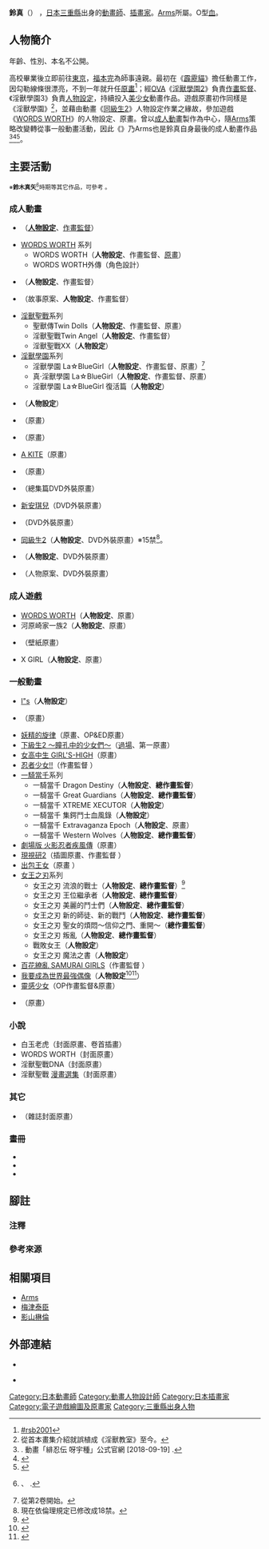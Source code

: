 {{Infobox ACG creator
|name=鈴真
|image name=
|width=
|caption=
|job= 動畫師
|job2= 
|romaji= Rinn Sinn
|birthname= 不公開
|other_name=Rin Shin<ref group="注">以往動畫海外英文版表記。</ref>
|nickname=
|foreign_name={{lang|ja|りんしん}}
|english_name= Rin-Sin
|sex= 
|date of birth= 
|place of birth= {{JPN}}[[三重縣|三重縣]]<ref name="presepe">{{cite web|url=http://www.presepe.jp/anime_news/character_goods/人気アニメーター・りんしんのビジュアルアート|script-title=ja:人気アニメーター·りんしんのビジュアルアートワークスが発売決定|work={{lang|ja|プレセペ}}|accessdate=|date=2010-09-28|6=|archivedate=2014-11-04|archiveurl=https://web.archive.org/web/20141104163821/http://www.presepe.jp/anime_news/character_goods/%E4%BA%BA%E6%B0%97%E3%82%A2%E3%83%8B%E3%83%A1%E3%83%BC%E3%82%BF%E3%83%BC%E3%83%BB%E3%82%8A%E3%82%93%E3%81%97%E3%82%93%E3%81%AE%E3%83%93%E3%82%B8%E3%83%A5%E3%82%A2%E3%83%AB%E3%82%A2%E3%83%BC%E3%83%88|deadurl=yes|language=ja}}</ref>
|date of death=
|place of death=
|nationality= {{JPN}}
|origin_place=
|residence=
|languages=
|height=
|weight=
|blood_type=O型{{r|presepe}}
|spouse=
|parents=
|relatives=
|doujin_circle = 
|subordinate=[[Arms|Arms]]
|website=
|educate=
|past=
|work= '''人物設定'''<br />
* 《[[淫獸聖戰|淫獸聖戰]]》系列
* 《[[淫獸學園|淫獸學園]]》系列
* 《[[WORDS_WORTH|WORDS WORTH]]》系列
* 《[[一騎當千|一騎當千]]》系列
* 《[[女王之刃_(動畫)|女王之刃]]》系列
* 《[[我要成為世界最強偶像|我要成為世界最強偶像]]》
|award=
}}
'''鈴真'''（{{lang-ja|りんしん}}{{bd}}）<!--鈴木真矢→鈴真→{{lang|ja|りんしん}}-->，[[日本|日本]][[三重縣|三重縣]]出身的[[動畫師|動畫師]]、[[插畫家|插畫家]]。[[Arms|Arms]]所屬。O型[[血型|血]]{{r|presepe}}。

== 人物簡介 ==
年齡、性別、本名不公開。

高校畢業後立即前往[[東京|東京]]，[[福田皖|福本完]]為師事遠親。最初在《[[霹靂貓|霹靂貓]]》擔任動畫工作，因勾勒線條很漂亮，不到一年就升任[[原畫|原畫]]<ref name=rsb2001>[[#rsb2001|#rsb2001]]</ref>；經[[OVA|OVA]]《[[淫獸學園|淫獸學園2]]》負責[[作畫監督|作畫監督]]、《淫獸學園3》負責[[人物設計|人物設定]]，持續投入[[美少女|美少女]]動畫作品。遊戲原畫初作同樣是《淫獸學園》<ref group="注">從首本畫集介紹就誤植成《淫獸教室》至今。</ref>，並藉由動畫《[[同級生2|同級生2]]》人物設定作業之緣故，參加遊戲《[[WORDS_WORTH|WORDS WORTH]]》的人物設定、原畫{{r|presepe}}。曾以[[成人動畫|成人動畫]]製作為中心，隨[[Arms|Arms]]策略改變轉從事一般動畫活動，因此《{{link-ja|緋忍傳 呀宇種|緋忍伝 呀宇種}}》乃Arms也是鈴真自身最後的成人動畫作品<ref>[http://www.pinkpineapple.co.jp/web/gausu/interview/ {{Wayback|url=http://www.pinkpineapple.co.jp/web/gausu/interview/ |date=20150924073443 }} {{lang|ja|緋忍伝 呀宇種（ガウス） - インタビュー}}]. 動畫「緋忍伝 呀宇種」公式官網 [2018-09-19] {{ja icon}}.</ref><ref>{{Cite web |script-title=ja:ピンパイ最新作『緋忍伝 -ガウス-』は、りんしん氏最後の18禁作品!? |date=2005-09-16 |url=http://galge.com/galge/nomember/sbp/topics/05/09/16b/index.html |accessdate= |archiveurl=https://web.archive.org/web/20090208234343/http://galge.com/galge/nomember/sbp/topics/05/09/16b/index.html |publisher=Galge.com |archivedate=2009-02-08 |language=ja |deadurl=yes }}</ref><ref>{{Cite web |script-title=ja:OVA『緋忍伝-ガウス-』の制作スタッフにインタビューしました！ |date=2005-11-14 |url=http://www.galge.com/galge/nomember/sbp/topics/05/11/14/index.html |accessdate= |archiveurl=https://web.archive.org/web/20090812063842/http://www.galge.com/galge/nomember/sbp/topics/05/11/14/index.html |publisher=Galge.com |archivedate=2009-08-12 |language=ja |deadurl=yes }}</ref>。

== 主要活動 ==
<div class="notice metadata"  id="spoiler"><small>※'''鈴木真矢'''<ref>{{lang|ja|[http://d.hatena.ne.jp/takeshito/20070107 ひまわりっ ARMS回]}} {{ja icon}}、{{lang|ja|[http://www.geocities.jp/machiavellinewtype/ あんていなふあんていWEB]}} {{ja icon}}.</ref>時期等其它作品，可參考{{lang|ja|[http://www18.atwiki.jp/sakuga/pages/599.html 作画@wiki]}} {{ja icon}}。</small></div>
=== 成人動畫 ===
* {{link-ja|MIDNIGHT PANTHER|ミッドナイトパンサー}}<!--中譯“微光中的親密獵人”，大然港版譯名“愛與殺”。-->（'''[[人物設計|人物設定]]'''、[[作畫監督|作畫監督]]）
* [[WORDS_WORTH|WORDS WORTH]]<!--中譯“光與影的傳說”-->系列
** WORDS WORTH（'''人物設定'''、作畫監督、[[原畫|原畫]]）
** WORDS WORTH外傳（角色設計）
* {{link-ja|新世紀 淫魔聖傳|新世紀 淫魔聖伝}}（'''人物設定'''、作畫監督）
* {{link-ja|緋忍傳 呀宇種|緋忍伝 呀宇種}}（故事原案、'''人物設定'''、作畫監督）
* [[淫獸聖戰|淫獸聖戰]]系列
** 聖獸傳Twin Dolls（'''人物設定'''、作畫監督、原畫）
** 淫獸聖戰Twin Angel（'''人物設定'''、作畫監督）
** 淫獸聖戰XX（'''人物設定'''）
* [[淫獸學園|淫獸學園]]系列
** 淫獸學園 La☆BlueGirl（'''人物設定'''、作畫監督、原畫）<ref group="注">從第2卷開始。</ref>
** 真·淫獸學園 La☆BlueGirl（'''人物設定'''、作畫監督、原畫）
** 淫獸學園 La☆BlueGirl 復活篇（'''人物設定'''）
* {{link-ja|水手戰士金星5|セーラー戦士ヴィーナス・ファイブ}}（'''人物設定'''）
* {{link-ja|肉體轉移|肉体転移}}（原畫）
* {{link-ja|螢子 (成人遊戲)|螢子 (アダルトゲーム)|螢子}}（原畫）
* [[A_KITE|A KITE]]（原畫）
* {{link-ja|MEZZO|MEZZO -メゾ-|MEZZO FORTE}}（原畫）
* {{link-ja|Natural -身體也心裡也-|Natural -身も心も-|Natural}}（總集篇DVD外裝原畫）
* [[安琪兒_(漫畫)|新安琪兒]]（DVD外裝原畫）
* {{link-ja|明天的雪之丞|あしたの雪之丞}}（DVD外裝原畫）
* [[同級生2|同級生2]]（'''人物設定'''、DVD外裝原畫）※15禁<ref group="注">現在依倫理規定已修改成18禁。</ref>。
* {{link-ja|愛姊妹#愛姊妹 蕾…任你隨心所欲吧|愛姉妹#愛姉妹・蕾 …汚してください|愛姊妹 蕾…任你隨心所欲吧 THE ANIMATION}}（'''人物設定'''、DVD外裝原畫）
* {{link-ja|河原崎家一族2|河原崎家の一族2}}（人物原案、DVD外裝原畫）

=== 成人遊戲 ===
* [[WORDS_WORTH|WORDS WORTH]]（'''人物設定'''、原畫）
* 河原崎家一族2（'''人物設定'''、原畫）
* {{link-ja|élf All-Stars 脫衣麻雀|エルフオールスターズ脱衣雀}}（壁紙原畫）
* X GIRL（'''人物設定'''、原畫）

=== 一般動畫 ===
* [[I"s|I"s]]（'''人物設定'''）
* {{link-ja|MEZZO|MEZZO -メゾ-}}（原畫）
* [[妖精的旋律|妖精的旋律]]（原畫、OP&ED原畫）
* [[下級生2|下級生2 ～瞳孔中的少女們～]]（[[過場|過場]]、第一原畫）
* [[女子高生|女高中生 GIRL'S-HIGH]]（原畫）
* [[忍者少女|忍者少女!!]]（作畫監督<!--第1話-->）
* [[一騎當千|一騎當千]]系列
** 一騎當千 Dragon Destiny（'''人物設定'''、'''總作畫監督'''）
** 一騎當千 Great Guardians（'''人物設定'''、'''總作畫監督'''）
** 一騎當千 XTREME XECUTOR（'''人物設定'''）
** 一騎當千 集鍔鬥士血風錄（'''人物設定'''）
** 一騎當千 Extravaganza Epoch（'''人物設定'''、原畫）
** 一騎當千 Western Wolves（'''人物設定'''、'''總作畫監督'''）
* [[火影忍者疾風傳劇場版|劇場版 火影忍者疾風傳]]（原畫）
* [[現視研|現視研2]]（插圖原畫、作畫監督<!--第5話-->）
* [[出包王女|出包王女]]（原畫<!--第6話-->）
* [[女王之刃_(動畫)|女王之刃]]系列
** 女王之刃 流浪的戰士（'''人物設定'''、'''總作畫監督'''）<ref>{{cite web|url=https://anime.eiga.com/program/100545/|title=女王之刃 流浪的戰士：作品情報|publisher=Anime Hack|accessdate=2020-07-01|language=ja|archive-date=2021-02-28|archive-url=https://web.archive.org/web/20210228073644/https://anime.eiga.com/program/100545/|dead-url=no}}</ref>
** 女王之刃 王位繼承者（'''人物設定'''、'''總作畫監督'''）
** 女王之刃 美麗的鬥士們（'''人物設定'''、'''總作畫監督'''）
** 女王之刃 新的師徒、新的戰鬥（'''人物設定'''、'''總作畫監督'''）
** 女王之刃 聖女的煩悶～信仰之門、重開～（'''總作畫監督'''）
** 女王之刃 叛亂（'''人物設定'''、'''總作畫監督'''）
** 戰敗女王（'''人物設定'''）
** 女王之刃 魔法之書（'''人物設定'''）
* [[百花繚亂_SAMURAI_GIRLS|百花繚亂 SAMURAI GIRLS]]（作畫監督<!--第6、12話-->）
* [[我要成為世界最強偶像|我要成為世界最強偶像]]（'''人物設定'''<ref>{{cite web|url=https://anime.eiga.com/program/103682/|title=我要成為世界最強偶像：作品情報|publisher=Anime Hack|accessdate=2020-04-28|language=ja|archive-date=2020-10-26|archive-url=https://web.archive.org/web/20201026201651/https://anime.eiga.com/program/103682/|dead-url=no}}</ref><ref>{{cite web|url=http://sekatsuyo.com/staff.html|title=製作人員&配音員|work=電視動畫「我要成為世界最強偶像」公式官網|accessdate=2018-09-20|language=ja|archive-date=2019-01-11|archive-url=https://web.archive.org/web/20190111062100/http://www.sekatsuyo.com/staff.html|dead-url=no}}</ref>）
* [[靈感少女|靈感少女]]（OP作畫監督&原畫）
* {{link-ja|DYNAMIC CHORD|DYNAMIC CHORD}}（原畫）

=== 小說 ===
* 白玉老虎（封面原畫、卷首插畫）
* WORDS WORTH（封面原畫）
* 淫獸聖戰DNA（封面原畫）
* 淫獸聖戰 [[漫畫選集|漫畫選集]]（封面原畫）

=== 其它 ===
* {{link-ja|P-mate|P-mate}}（雜誌封面原畫）

=== 畫冊 ===
* {{cite book|script-title=ja:りんしん自選原画集 RIN-SIN ILLUSTRATIONS|Author=|publisher={{link-ja|KSS|ケイエスエス}}|page=|url=|date=2001-02-19|isbn=978-4-8770-9496-6 |ref=rsb2001 |language=ja}}
* {{cite book|script-title=ja:りんしんイラスト集 RIN-SIN ILLUSTRATIONS〔改訂版〕|Author=|publisher=Softgarage|page=|url=|date=2006-04-14|isbn=978-4-8613-3068-1|ref=|language=ja}}
* {{cite book|script-title=ja:りんしん Visual art Works 凛 Rin-Sin Visual art Works|Author=|publisher=MEDIA PAL|page=|url=|date=2010-10-07|isbn=978-4-8961-0766-1|ref=|language=ja}}

== 腳註 ==
=== 注釋 ===
{{reflist|group="注"}}

=== 參考來源 ===
{{reflist}}

== 相關項目 ==
* [[Arms|Arms]]
* [[梅津泰臣|梅津泰臣]]
* [[影山楙倫|影山楙倫]]

== 外部連結 ==
* {{Imdb|0993872|Rin Shin}}
* {{Ann|people|8080|Rin-Sin}} {{en icon}}

{{DEFAULTSORT:Rin-Sin}}
[[Category:日本動畫師|Category:日本動畫師]]
[[Category:動畫人物設計師|Category:動畫人物設計師]]
[[Category:日本插畫家|Category:日本插畫家]]
[[Category:電子遊戲繪圖及原畫家|Category:電子遊戲繪圖及原畫家]]
[[Category:三重縣出身人物|Category:三重縣出身人物]]